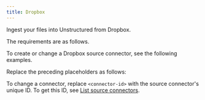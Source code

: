 ```yaml
---
title: Dropbox
---
```


Ingest your files into Unstructured from Dropbox.

The requirements are as follows.


<DropboxPrerequisites />

To create or change a Dropbox source connector, see the following examples.


<CodeGroup>
    <DropboxSDK />
    <DropboxAPIRESTCreate />
    <DropboxAPIRESTChange />
</CodeGroup>

Replace the preceding placeholders as follows:


<DropboxAPIPlaceholders />

To change a connector, replace `<connector-id>` with the source connector's unique ID. 
To get this ID, see [List source connectors](/platform/api/overview#list-source-connectors).
